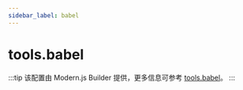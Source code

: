 ```yaml
---
sidebar_label: babel
---
```


# tools.babel

:::tip
该配置由 Modern.js Builder 提供，更多信息可参考 [tools.babel](https://modernjs.dev/builder/api/config-tools.html#tools-babel)。
:::


<Main />
